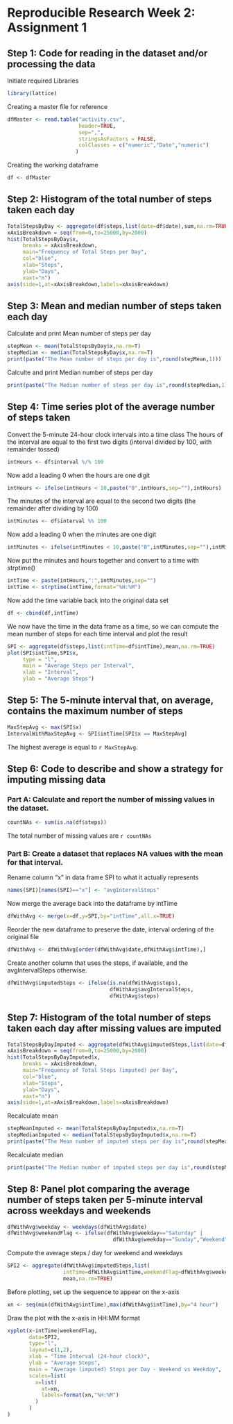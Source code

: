 # Reproducible Research Week 2: Assignment 1

## Step 1: Code for reading in the dataset and/or processing the data
Initiate required Libraries 
```r
library(lattice)
```

Creating a master file for reference
```r
dfMaster <- read.table("activity.csv",
                       header=TRUE,
                       sep=",",
                       stringsAsFactors = FALSE,
                       colClasses = c("numeric","Date","numeric")
                      )
```

Creating the working dataframe
```r
df <- dfMaster
```

## Step 2: Histogram of the total number of steps taken each day
```r
TotalStepsByDay <- aggregate(df$steps,list(date=df$date),sum,na.rm=TRUE)
xAxisBreakdown = seq(from=0,to=25000,by=2000) 
hist(TotalStepsByDay$x,
     breaks = xAxisBreakdown,
     main="Frequency of Total Steps per Day",
     col="blue",
     xlab="Steps",
     ylab="Days",
     xaxt="n")
axis(side=1,at=xAxisBreakdown,labels=xAxisBreakdown)
```

## Step 3: Mean and median number of steps taken each day

Calculate and print Mean number of steps per day
```r
stepMean <- mean(TotalStepsByDay$x,na.rm=T)
stepMedian <- median(TotalStepsByDay$x,na.rm=T)
print(paste("The Mean number of steps per day is",round(stepMean,1)))
```

Calculte and print Median number of steps per day
```r
print(paste("The Median number of steps per day is",round(stepMedian,1)))
```

## Step 4: Time series plot of the average number of steps taken

Convert the 5-minute 24-hour clock intervals into a time class
The hours of the interval are equal to the first two digits (interval divided by 100, with remainder tossed)
```r
intHours <- df$interval %/% 100
```
Now add a leading 0 when the hours are one digit
```r
intHours <- ifelse(intHours < 10,paste("0",intHours,sep=""),intHours)
```
The minutes of the interval are equal to the second two digits (the remainder after dividing by 100)
```r
intMinutes <- df$interval %% 100
```
Now add a leading 0 when the minutes are one digit
```r
intMinutes <- ifelse(intMinutes < 10,paste("0",intMinutes,sep=""),intMinutes)
```
Now put the minutes and hours together and convert to a time with strptime()
```r
intTime <- paste(intHours,":",intMinutes,sep="")
intTime <- strptime(intTime,format="%H:%M")
```
Now add the time variable back into the original data set
```r
df <- cbind(df,intTime)
```
We now have the time in the data frame as a time, so we can compute the mean number of steps for each time interval and plot the result
```r
SPI <- aggregate(df$steps,list(intTime=df$intTime),mean,na.rm=TRUE)
plot(SPI$intTime,SPI$x,
     type = "l",
     main = "Average Steps per Interval",
     xlab = "Interval",
     ylab = "Average Steps")
```

## Step 5: The 5-minute interval that, on average, contains the maximum number of steps
```r
MaxStepAvg <- max(SPI$x)
IntervalWithMaxStepAvg <- SPI$intTime[SPI$x == MaxStepAvg]
```
The highest average is equal to `r MaxStepAvg`.

## Step 6: Code to describe and show a strategy for imputing missing data

### Part A: Calculate and report the number of missing values in the dataset.
```r
countNAs <- sum(is.na(df$steps))
```
The total number of missing values are `r countNAs`

### Part B: Create a dataset that replaces NA values with the mean for that interval.
Rename column "x" in data frame SPI to what it actually represents
```r
names(SPI)[names(SPI)=="x"] <- "avgIntervalSteps"
```
Now merge the average back into the dataframe by intTime
```r
dfWithAvg <- merge(x=df,y=SPI,by="intTime",all.x=TRUE)
```
Reorder the new dataframe to preserve the date, interval ordering of the original file
```r
dfWithAvg <- dfWithAvg[order(dfWithAvg$date,dfWithAvg$intTime),]
```
Create another column that uses the steps, if available, and the avgIntervalSteps otherwise.
```r
dfWithAvg$imputedSteps <- ifelse(is.na(dfWithAvg$steps), 
                                 dfWithAvg$avgIntervalSteps,
                                 dfWithAvg$steps)
```

## Step 7: Histogram of the total number of steps taken each day after missing values are imputed
```r
TotalStepsByDayImputed <- aggregate(dfWithAvg$imputedSteps,list(date=dfWithAvg$date),sum,na.rm=TRUE)
xAxisBreakdown = seq(from=0,to=25000,by=2000) 
hist(TotalStepsByDayImputed$x,
     breaks = xAxisBreakdown,
     main="Frequency of Total Steps (imputed) per Day",
     col="blue",
     xlab="Steps",
     ylab="Days",
     xaxt="n")
axis(side=1,at=xAxisBreakdown,labels=xAxisBreakdown)
```
Recalculate mean
```r
stepMeanImputed <- mean(TotalStepsByDayImputed$x,na.rm=T)
stepMedianImputed <- median(TotalStepsByDayImputed$x,na.rm=T)
print(paste("The Mean number of imputed steps per day is",round(stepMeanImputed,1)))
```
Recalculate median
```r
print(paste("The Median number of imputed steps per day is",round(stepMedianImputed,1)))
```

## Step 8: Panel plot comparing the average number of steps taken per 5-minute interval across weekdays and weekends
```r
dfWithAvg$weekday <- weekdays(dfWithAvg$date)
dfWithAvg$weekendFlag <- ifelse(dfWithAvg$weekday=="Saturday" | 
                                  dfWithAvg$weekday=="Sunday","Weekend","Weekday")
```
Compute the average steps / day for weekend and weekdays
```r
SPI2 <- aggregate(dfWithAvg$imputedSteps,list(
                  intTime=dfWithAvg$intTime,weekendFlag=dfWithAvg$weekendFlag),
                  mean,na.rm=TRUE)
```
Before plotting, set up the sequence to appear on the x-axis
```r
xn <- seq(min(dfWithAvg$intTime),max(dfWithAvg$intTime),by="4 hour")
```
Draw the plot with the x-axis in HH:MM format
```r
xyplot(x~intTime|weekendFlag,
       data=SPI2,
       type="l",
       layout=c(1,2),
       xlab = "Time Interval (24-hour clock)",
       ylab = "Average Steps",
       main = "Average (imputed) Steps per Day - Weekend vs Weekday",
       scales=list(
         x=list(
           at=xn,
           labels=format(xn,"%H:%M")
         )
       )
)
```
